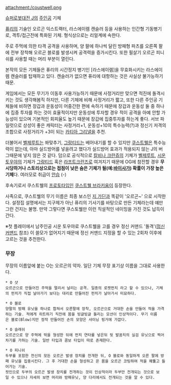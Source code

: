 attachment:/coustwell.png 

[[슈퍼로봇대전 J]]의 [[주인공]] 기체

[[퓨리]]의 기술인 오르곤 익스트랙터, 라스에이렘 캔슬러 등을 사용하는 인간형 기동병기로, 격투/접근전에 특화된 기체. 형식상으로는 리얼계에 속한다.

주로 주먹에 의한 타격 공격을 사용하며, 양 팔에 하나씩 달린 방패형 파츠를 오른쪽 팔에 전부 장착해 오르곤 블로를 발생시켜 공격력을 증가시킨다. 또한 필살기 오르곤 피니쉬를 사용할 때는 머리 부분이 열린다.

본작의 모든 기체들은 퓨리의 시간정지 병기인 [라스에이렘]을 무효화시키는 라스에이렘 캔슬러를 탑재하고 있다. 캔슬러가 없으면 퓨리에 대항하는 것은 사실상 불가능하기 때문.

게임에서는 모든 무기가 이동후 사용가능하기 때문에 사정거리만 맞으면 적진에 돌격시키는 것도 생각해봄직 하지만, 다른 기체에 비해 사정거리가 짧고, 또한 다른 주인공 기체들에 비하면 장갑과 운동성이 어중간한 편에 속하기 때문에 장갑과 운동성 둘 중 하나에 집중 투자를 하는 것이 효율적이지만 운동성에 투자할 경우 적이 공격을 아예 안할 가능성이 있으며 기본적인 회피율도 높기 때문에 장갑에 집중투자를 하는게 좋다. 서브 파일럿으로 상성이 좋은 캐릭터는 사정거리+1, 운동성+10의 특수능력(?)과 정신기 저격의 조합으로 사정거리가 +3이 되는 [[카티아 그리낼]]을 추천.

더불어서 [[벨제루트]]는 쏴맞추기, [[그랑티드]]는 베어내기를 할 수 있지만 [[쿠스트웰]]은 특수능력이 없는데, 아마 실드방어를 넣을려고 했다가 실드방어 효과가 적용되지 않는 J의 버그때문에 넣지 않은 것 같다. 덤으로 공식적으로 [[칼비나 크란쥬]]의 기체가 [[벨제루트]], [[시운 토우야]]의 기체가 [[그랑티드]] 혹은 [[라프트크란즈]]로 여겨지기 때문에 OG에 참전할 경우 '''무시당하거나 스토리상으로는 접점이 낮은 숨은 기체가 될(예:[[바이사가]]) 확률이 가장 높은 기체'''다. 여러모로 취급이 [[안습]] (-)

후속기로서 쿠스트웰의 [[프로토타입]]인 [[쿠스트웰 브라키움]]이 등장한다.

사족으로, 쿠스트웰의 무기 이름은 최종 보스인 [[지 가딘]]과 똑같이 '오르곤~' 으로 시작한다. 설정집 설명에서는 지구제가 아닌 퓨리의 기사기를 바탕으로 만든 기체라는데 얘만 그런 건지는 불명. 만약 그렇다면 쿠스토웰만 이런 직설적인 네이밍을 가진 것도 납득이 간다.

※첫 플레이에서 남주인공 시운 토우야로 쿠스트웰을 고를 경우 정신 커맨드 '돌격'([[정신 커맨드]] 참조) 이 쓸모가 없어지기 때문에 정신 커맨드 지정을 할 수 있는 2회차 이후에 고르는 것을 추천한다.

=== 무장 ===
무장의 이름앞에 붙는 O는 오르곤의 약자. 일단 기체 무장 표기상 이름을 그대로 사용한다.

 * O 샷
 오르곤으로 만들어진 주먹을 멀리서 날리는 공격. 일종의 로켓펀치 라고 할 수 있으나, 기체의 펀치가 직접 날아가기 보다는 대리로 만들어진 펀치가 날아가서 미묘하다.

 * O 블로
 양팔의 방패 유닛을 하나로 합쳐서 오른팔에 장착, 오르곤으로 거대한 손을 만들어 적을 가격하는 기술. 적에게 히트하기 직전에 몸을 빙글빙글 돌리는 모션이 인상적이다. 무기 이름은 블로(Blow)지만 정작 만들어진 손의 모양은 샤이닝 핑거에 가깝다.

 * O 슬래쉬
 오르곤으로 양 주먹에 막을 형성한 뒤에 펀치 연타를 넣은뒤 뒷 발꿈치의 실검 유닛으로 찍어차기를 가하는 기술. 일반 타입과 콤보 타입이 따로 존재한다.

 * O 피니쉬
 두부를 포함한 전신의 모든 오르곤 발생 장치를 전개한 뒤, O 블로와 동일하게 오른 팔에 방패 유닛을 집중시킨다. 그 후 거대한 손을 형성하고 온 몸을 오르곤 코팅하여 적을 꿰뚫고 들어가는 기술.
 컷인으로 두부의 오르곤 발생 장치를 전개하는 것이 인상적이라 두부만 전개되는 것으로 보일 수 있으나 자세히 보면 머리와 방패유닛, 양 다리에서도 전개되는 것을 알 수 있다.
